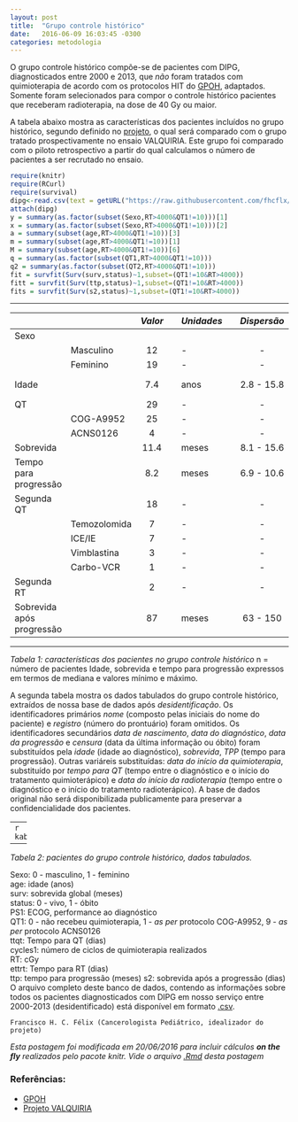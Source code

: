 ```yaml
---
layout: post
title:  "Grupo controle histórico"
date:   2016-06-09 16:03:45 -0300
categories: metodologia
---
```


O grupo controle histórico compõe-se de pacientes com DIPG, diagnosticados entre 2000 e 2013, que _não_ foram tratados com quimioterapia de acordo com os protocolos HIT do [GPOH][gpoh], adaptados. Somente foram selecionados para compor o controle histórico pacientes que receberam radioterapia, na dose de 40 Gy ou maior.

A tabela abaixo mostra as características dos pacientes incluídos no grupo histórico, segundo definido no [projeto][projeto], o qual será comparado com o grupo tratado prospectivamente no ensaio VALQUIRIA. Este grupo foi comparado com o piloto retrospectivo a partir do qual calculamos o número de pacientes a ser recrutado no ensaio.

```r
require(knitr)
require(RCurl)
require(survival)
dipg<-read.csv(text = getURL("https://raw.githubusercontent.com/fhcflx/valkyrie/gh-pages/_data/dipg.csv"))
attach(dipg)  
y = summary(as.factor(subset(Sexo,RT>4000&QT1!=10)))[1]  
x = summary(as.factor(subset(Sexo,RT>4000&QT1!=10)))[2]  
a = summary(subset(age,RT>4000&QT1!=10))[3]  
m = summary(subset(age,RT>4000&QT1!=10))[1]  
M = summary(subset(age,RT>4000&QT1!=10))[6]  
q = summary(as.factor(subset(QT1,RT>4000&QT1!=10)))
q2 = summary(as.factor(subset(QT2,RT>4000&QT1!=10)))
fit = survfit(Surv(surv,status)~1,subset=(QT1!=10&RT>4000))  
fitt = survfit(Surv(ttp,status)~1,subset=(QT1!=10&RT>4000))  
fits = survfit(Surv(s2,status)~1,subset=(QT1!=10&RT>4000))  
```

---

|     |         |*Valor* |     | *Unidades* |     | *Dispersão* |     |     |     | *Medida* |
|:--- | ------- |:------:| --- |:---------- | --- |:-----------:| --- | ---:| --- |:--------:|
| Sexo          |        |     |            |     |             |     |     |     |          |
|     |Masculino|   12   |     |      -     |     |      -      |     |  -  |     |    *n*   |
|     | Feminino|   19   |     |      -     |     |      -      |     |  -  |     |    *n*   |
|Idade|         |   7.4  |     |     anos   |     |  2.8 - 15.8 |     | min - max |  mediana |
|QT   |         |   29   |     |      -     |     |      -      |     |  -  |     |    *n*   |
|     |COG-A9952|   25   |     |      -     |     |      -      |     |  -  |     |    *n*   |
|     |ACNS0126 |    4   |     |      -     |     |      -      |     |  -  |     |    *n*   |
|Sobrevida|     |   11.4 |     |     meses  |     |  8.1 - 15.6 |     |IC95%|     |  mediana |
|Tempo para <br> progressão||8.2||   meses  |     |  6.9 - 10.6 |     |IC95%|     |  mediana |
|Segunda QT    ||   18   |     |      -     |     |      -      |     |  -  |     |    *n*   |
| |Temozolomida |    7   |     |      -     |     |      -      |     |  -  |     |    *n*   |
|     | ICE/IE  |    7   |     |      -     |     |      -      |     |  -  |     |    *n*   |
|   |Vimblastina|    3   |     |      -     |     |      -      |     |  -  |     |    *n*   |
|     |Carbo-VCR|    1   |     |      -     |     |      -      |     |  -  |     |    *n*   |
|Segunda RT    ||    2   |     |      -     |     |      -      |     |  -  |     |    *n*   |
|Sobrevida após <br> progressão||87|| meses |     |   63 - 150  |     |IC95%|     |  mediana |

---

*Tabela 1: características dos pacientes no grupo controle histórico*
n = número de pacientes
Idade, sobrevida e tempo para progressão expressos em termos de mediana e valores mínimo e máximo.

A segunda tabela mostra os dados tabulados do grupo controle histórico, extraídos de nossa base de dados após _desidentificação_. Os identificadores primários _nome_ (composto pelas iniciais do nome do paciente) e _registro_ (número do prontuário) foram omitidos. Os identificadores secundários _data de nascimento_, _data do diagnóstico_, _data da progressão_ e _censura_ (data da última informação ou óbito) foram substituídos pela _idade_ (idade ao diagnóstico), _sobrevida_, _TPP_ (tempo para progressão). Outras variáreis substituídas: _data do início da quimioterapia_, substituído por _tempo para QT_ (tempo entre o diagnóstico e o início do tratamento quimioterápico) e _data do início da radioterapia_ (tempo entre o diagnóstico e o início do tratamento radioterápico). A base de dados original não será disponibilizada publicamente para preservar a confidencialidade dos pacientes.

---
```r
kable(subset(dipg[,c(2:13)],QT1!=10&RT>4000))
```

---

*Tabela 2: pacientes do grupo controle histórico, dados tabulados.*

Sexo: 0 - masculino, 1 - feminino  
age: idade (anos)  
surv: sobrevida global (meses)  
status: 0 - vivo, 1 - óbito  
PS1: ECOG, performance ao diagnóstico  
QT1: 0 - não recebeu quimioterapia, 1 - _as per_ protocolo COG-A9952, 9 - _as per_ protocolo ACNS0126  
ttqt: Tempo para QT (dias)  
cycles1: número de ciclos de quimioterapia realizados  
RT: cGy  
ettrt: Tempo para RT (dias)  
ttp: tempo para progressão (meses)
s2: sobrevida após a progressão (dias)  
O arquivo completo deste banco de dados, contendo as informações sobre todos os pacientes diagnosticados com DIPG em nosso serviço entre 2000-2013 (desidentificado) está disponível em formato [.csv]({{ site.url }}/_data/dipg.csv).

``` Francisco H. C. Félix (Cancerologista Pediátrico, idealizador do projeto)
```

_Esta postagem foi modificada em 20/06/2016 para incluir cálculos **on the fly** realizados pelo pacote knitr. Vide o arquivo [.Rmd]({{ site.url }}/_source/2016-06-09-Grupo-controle-histórico.Rmd) desta postagem_

### Referências:

- [GPOH][gpoh]
- [Projeto VALQUIRIA][projeto]

[gpoh]: http://www.kinderkrebsinfo.de/gpoh_society/index_eng.html
[projeto]: {{ site.url }}/assets/posts/2016-06-09-Grupo-controle-historico/Anteprojeto_VALQUIRIA_HIAS_3.pdf
